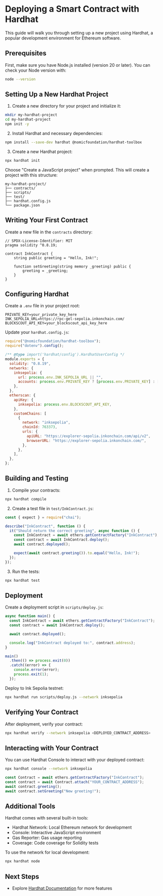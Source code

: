 
# Deploying a Smart Contract with Hardhat

This guide will walk you through setting up a new project using Hardhat, a popular development environment for Ethereum software.

## Prerequisites

First, make sure you have Node.js installed (version 20 or later). You can check your Node version with:

```bash
node --version
```

## Setting Up a New Hardhat Project

1. Create a new directory for your project and initialize it:

```bash
mkdir my-hardhat-project
cd my-hardhat-project
npm init -y
```

2. Install Hardhat and necessary dependencies:

```bash
npm install --save-dev hardhat @nomicfoundation/hardhat-toolbox
```

3. Create a new Hardhat project:

```bash
npx hardhat init
```

Choose "Create a JavaScript project" when prompted. This will create a project with this structure:

```
my-hardhat-project/
├── contracts/
├── scripts/
├── test/
├── hardhat.config.js
└── package.json
```

## Writing Your First Contract

Create a new file in the `contracts` directory:

```solidity
// SPDX-License-Identifier: MIT
pragma solidity ^0.8.19;

contract InkContract {
    string public greeting = "Hello, Ink!";

    function setGreeting(string memory _greeting) public {
        greeting = _greeting;
    }
}
```

## Configuring Hardhat

Create a `.env` file in your project root:

```env
PRIVATE_KEY=your_private_key_here
INK_SEPOLIA_URL=https://rpc-gel-sepolia.inkonchain.com/
BLOCKSCOUT_API_KEY=your_blockscout_api_key_here
```

Update your `hardhat.config.js`:

```javascript
require("@nomicfoundation/hardhat-toolbox");
require("dotenv").config();

/** @type import('hardhat/config').HardhatUserConfig */
module.exports = {
  solidity: "0.8.19",
  networks: {
    inksepolia: {
      url: process.env.INK_SEPOLIA_URL || "",
      accounts: process.env.PRIVATE_KEY ? [process.env.PRIVATE_KEY] : [],
    },
  },
  etherscan: {
    apiKey: {
      inksepolia: process.env.BLOCKSCOUT_API_KEY,
    },
    customChains: [
      {
        network: "inksepolia",
        chainId: 763373,
        urls: {
          apiURL: "https://explorer-sepolia.inkonchain.com/api/v2",
          browserURL: "https://explorer-sepolia.inkonchain.com/",
        },
      },
    ],
  },
};
```

## Building and Testing

1. Compile your contracts:

```bash
npx hardhat compile
```

2. Create a test file in `test/InkContract.js`:

```javascript
const { expect } = require("chai");

describe("InkContract", function () {
  it("Should return the correct greeting", async function () {
    const InkContract = await ethers.getContractFactory("InkContract");
    const contract = await InkContract.deploy();
    await contract.deployed();

    expect(await contract.greeting()).to.equal("Hello, Ink!");
  });
});
```

3. Run the tests:

```bash
npx hardhat test
```

## Deployment

Create a deployment script in `scripts/deploy.js`:

```javascript
async function main() {
  const InkContract = await ethers.getContractFactory("InkContract");
  const contract = await InkContract.deploy();

  await contract.deployed();

  console.log("InkContract deployed to:", contract.address);
}

main()
  .then(() => process.exit(0))
  .catch((error) => {
    console.error(error);
    process.exit(1);
  });
```

Deploy to Ink Sepolia testnet:

```bash
npx hardhat run scripts/deploy.js --network inksepolia
```

## Verifying Your Contract

After deployment, verify your contract:

```bash
npx hardhat verify --network inksepolia <DEPLOYED_CONTRACT_ADDRESS>
```

## Interacting with Your Contract

You can use Hardhat Console to interact with your deployed contract:

```bash
npx hardhat console --network inksepolia
```

```javascript
const Contract = await ethers.getContractFactory("InkContract");
const contract = await Contract.attach("YOUR_CONTRACT_ADDRESS");
await contract.greeting();
await contract.setGreeting("New greeting!");
```

## Additional Tools

Hardhat comes with several built-in tools:

- Hardhat Network: Local Ethereum network for development
- Console: Interactive JavaScript environment
- Gas Reporter: Gas usage reporting
- Coverage: Code coverage for Solidity tests

To use the network for local development:

```bash
npx hardhat node
```

## Next Steps

- Explore [Hardhat Documentation](https://hardhat.org/docs) for more features

<TestnetDisclaimer />
